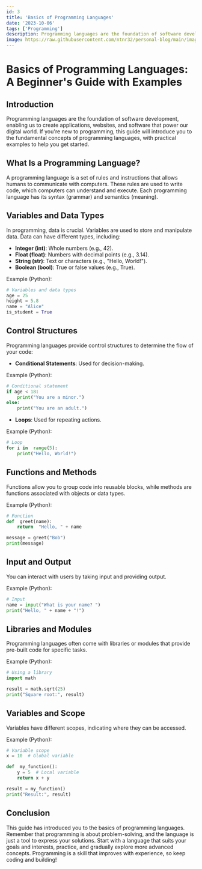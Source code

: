 ---
id: 3
title: 'Basics of Programming Languages'
date: '2023-10-06'
tags: ['Programming']
description: Programming languages are the foundation of software development, enabling us to create applications, websites, and software that power our digital world. If you're new to programming, this guide will introduce you to the fundamental concepts of programming languages, with practical examples to help you get started.
image: https://raw.githubusercontent.com/ntnr32/personal-blog/main/images/3/cover.jpg
---
# Basics of Programming Languages: A Beginner's Guide with Examples

## Introduction

Programming languages are the foundation of software development, enabling us to create applications, websites, and software that power our digital world. If you're new to programming, this guide will introduce you to the fundamental concepts of programming languages, with practical examples to help you get started.

<BlogImage src="https://raw.githubusercontent.com/ntnr32/personal-blog/main/images/3/cover.jpg" alt="cover" />

## What Is a Programming Language?

A programming language is a set of rules and instructions that allows humans to communicate with computers. These rules are used to write code, which computers can understand and execute. Each programming language has its syntax (grammar) and semantics (meaning).

## Variables and Data Types

In programming, data is crucial. Variables are used to store and manipulate data. Data can have different types, including:

-   **Integer (int)**: Whole numbers (e.g., 42).
-   **Float (float)**: Numbers with decimal points (e.g., 3.14).
-   **String (str)**: Text or characters (e.g., "Hello, World!").
-   **Boolean (bool)**: True or false values (e.g., True).

Example (Python):
```python
# Variables and data types 
age = 25 
height = 5.8 
name = "Alice" 
is_student = True
```

## Control Structures

Programming languages provide control structures to determine the flow of your code:

-   **Conditional Statements**: Used for decision-making.

Example (Python):
```python
# Conditional statement  
if age < 18: 
	print("You are a minor.") 
else: 
	print("You are an adult.")
```
-   **Loops**: Used for repeating actions.

Example (Python):
```python
# Loop  
for i in  range(5): 
	print("Hello, World!")
```
## Functions and Methods

Functions allow you to group code into reusable blocks, while methods are functions associated with objects or data types.

Example (Python):
```python
# Function  
def  greet(name): 
	return  "Hello, " + name 

message = greet("Bob") 
print(message)
```

## Input and Output

You can interact with users by taking input and providing output.

Example (Python):
```python
# Input 
name = input("What is your name? ") 
print("Hello, " + name + "!")
```

## Libraries and Modules

Programming languages often come with libraries or modules that provide pre-built code for specific tasks.

Example (Python):
```python
# Using a library  
import math 

result = math.sqrt(25) 
print("Square root:", result)
```

## Variables and Scope

Variables have different scopes, indicating where they can be accessed.

Example (Python):

```python
# Variable scope 
x = 10  # Global variable  

def  my_function(): 
	y = 5  # Local variable  
	return x + y 

result = my_function() 
print("Result:", result)
```

## Conclusion

This guide has introduced you to the basics of programming languages. Remember that programming is about problem-solving, and the language is just a tool to express your solutions. Start with a language that suits your goals and interests, practice, and gradually explore more advanced concepts. Programming is a skill that improves with experience, so keep coding and building!